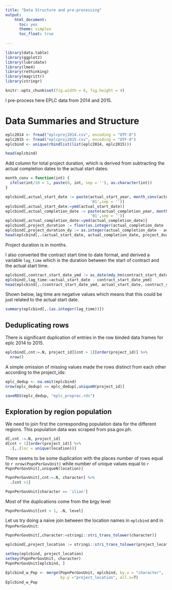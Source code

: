 ```yaml
---
title: "Data Structure and pre-processing"
output: 
    html_document:
      toc: yes
      theme: simplex
      toc_float: true
      
---
```


```r
library(data.table)
library(ggplot2)
library(lubridate)
library(lme4)
library(rethinking)
library(magrittr)
library(stringr)

knitr::opts_chunk$set(fig.width = 6, fig.height = 4)
```

I pre-process here EPLC data from 2014 and 2015. 

# Data Summaries and Structure

```r
eplc2014 <- fread("eplcproj2014.csv", encoding = "UTF-8")
eplc2015 <- fread("eplcproj2015.csv", encoding = "UTF-8")
eplcbind <- unique(rbindlist(list(eplc2014, eplc2015)))

head(eplcbind)

```


Add column for total project duration, which is derived from subtracting the actual completion dates to the actual start dates:

```r
month_conv = function(int) {
  ifelse(int/10 < 1, paste(0, int, sep = ''), as.character(int))
}

eplcbind[,actual_start_date := paste(actual_start_year, month_conv(actual_start_month), 
                                     '01',sep = '')]
eplcbind[,actual_start_date:=ymd(actual_start_date)]
eplcbind[,actual_completion_date := paste(actual_completion_year, month_conv(actual_completion_month), 
                                     '01',sep = '')]
eplcbind[,actual_completion_date:=ymd(actual_completion_date)]
eplcbind[,project_duration := floor(as.integer(actual_completion_date - actual_start_date)/30)]
eplcbind[,project_duration_dy := as.integer(actual_completion_date - actual_start_date)]
head(eplcbind[,.(actual_start_date, actual_completion_date, project_duration)])
```

Project duration is in months.

I also converted the contract start time to date format, and derived a variable `lag_time` which is the duration between the start of contract and the actual start time.

```r
eplcbind[,contract_start_date_ymd := as_date(mdy_hm(contract_start_date))]
eplcbind[,lag_time:=actual_start_date - contract_start_date_ymd]
head(eplcbind[,.(contract_start_date_ymd, actual_start_date, contract_start_date_ymd, lag_time)])

```

Shown below, lag time are negative values which means that this could be just related to the actual start date.

```r
summary(eplcbind[,.(as.integer(lag_time))])
```

## Deduplicating rows

There is significant duplication of entries in the row binded data frames for eplc 2014 to 2015. 

```r
eplcbind[,cnt:=.N, project_id][cnt > 1][order(project_id)] %>%
  nrow()
```

A simple omission of missing values made the rows distinct from each other according to the project_ids:

```r
eplc_dedup <- na.omit(eplcbind)
nrow(eplc_dedup) == eplc_dedup[,uniqueN(project_id)]
```

```r
saveRDS(eplc_dedup, "eplc_preproc.rds")
```




## Exploration by region population

We need to join first the corresponding population data for the different regions. This population data was scraped from psa.gov.ph. 




```r
d[,cnt :=.N, project_id]
d[cnt > 1][order(project_id)] %>%
  .[,.(loc = unique(location))]
```


There seems to be some duplication with the places number of rows equal to `r nrow(PopnPerGovUnit)` while number of unique values equal to `r PopnPerGovUnit[,uniqueN(location)]`

```r
PopnPerGovUnit[,cnt:=.N, character] %>%
  .[cnt >1]
```


```r
PopnPerGovUnit[character == 'ilian']
```


Most of the duplications come from the brgy level

```r
PopnPerGovUnit[cnt > 1, .N, level]
```



Let us try doing a naive join between the location names in `eplcbind` and in `PopnPerGovUnit`:

```r
PopnPerGovUnit[,character:=stringi::stri_trans_tolower(character)]
```

```r
eplcbind[,project_location := stringi::stri_trans_tolower(project_location)]

setkey(eplcbind, project_location)
setkey(PopnPerGovUnit, character)
PopnPerGovUnit[eplcbind, ]

Eplcbind_w_Pop <- merge(PopnPerGovUnit, eplcbind, by.x = "character", 
                        by.y ="project_location", all.x=T)
Eplcbind_w_Pop
```


